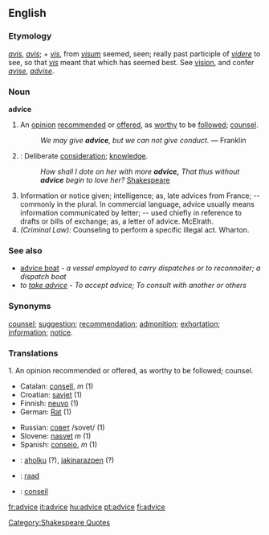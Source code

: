 ==English==

{{webster}} 
===Etymology===
{{OE.}} ''[[avis]]'', {{F.}} ''[[avis]]''; + {{OF.}} ''[[vis]]'', from {{L.}} ''[[visum]]'' seemed, seen; really past participle of ''[[videre]]'' to see, so that ''[[vis]]'' meant that which has seemed best.  See [[vision]], and confer ''[[avise]], [[advise]]''.

===Noun===
'''advice'''
# An [[opinion]] [[recommend]]ed or [[offer]]ed, as [[worthy]] to be [[follow]]ed; [[counsel]]. 
#:''We may give '''advice''', but we can not give conduct.'' &mdash; Franklin
# {{obsolete}}: Deliberate [[consideration]]; [[knowledge]]. 
#:''How shall I dote on her with more '''advice,''' That thus without '''advice''' begin to love her?'' [[w:Shakespeare|Shakespeare]][[Category:Shakespeare Quotes]]
# Information or notice given; intelligence; as, late advices from France; -- commonly in the plural. In commercial language, advice usually means information communicated by letter; -- used chiefly in reference to drafts or bills of exchange; as, a letter of advice. McElrath. 
# ''(Criminal Law):'' Counseling to perform a specific illegal act. Wharton. 

===See also===
*[[advice boat]] - ''a vessel employed to carry dispatches or to reconnoiter; a dispatch boat''
*''to [[take advice]]'' - ''To accept advice; To consult with another or others''

===Synonyms===
[[counsel]]; [[suggestion]]; [[recommendation]]; [[admonition]]; [[exhortation]]; [[information]]; [[notice]]. 

<!--
====Parody====
#A [[commodity]] peddled [[by]] your [[lawyer]] [[and]] given [[away]] by your [[mother-in-law]], [[but]] [[impossible]] [[to]] [[dispose]] [[of]] [[yourself]].  [[Famous]] [[as]] [[the]] [[one]] [[thing]] [[which]] it is ''More blessed to give than receive.''
#:'''Good advice''': Something old men give young men when they can no longer give them a bad example. - 1904, ''[[The Foolish Dictionary]]''
-->

===Translations===

1. An opinion recommended or offered, as worthy to be followed; counsel. 
{{top}}
*Catalan: [[consell]], ''m'' (1)
*Croatian: [[savjet]] (1)
*Finnish: [[neuvo]] (1)
*German: [[Rat]] {{m}} (1)
{{mid}}
*Russian: [[совет]] /sovet/ (1)
*Slovene: [[nasvet]] ''m'' (1)
*Spanish: [[consejo]], ''m'' (1)
{{bottom}}

{{checktrans}}
*{{ttbc|Basque}}: [[aholku]] (?), [[jakinarazpen]] (?)
*{{ttbc|Dutch}}: [[raad]] {{m}}
*{{ttbc|French}}: [[conseil]] {{m}}

[[fr:advice]]
[[it:advice]]
[[hu:advice]]
[[pt:advice]]
[[fi:advice]]
